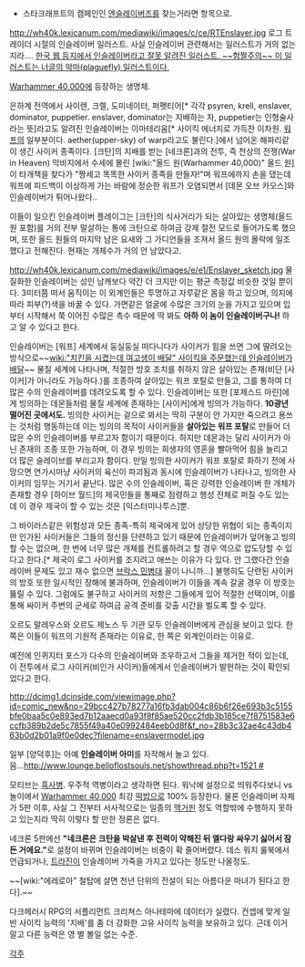 * 스타크래프트의 캠페인인 [[엔슬레이버즈]]를 찾는거라면 항목으로.

{{{+1 '''Enslaver'''}}}

http://wh40k.lexicanum.com/mediawiki/images/c/ce/RTEnslaver.jpg
로그 트레이더 시절의 인슬레이버 일러스트. 사실 인슬레이버 관련해서는 일러스트가 거의 없는지라....
[http://rigvedawiki.net/r1/wiki.php/%EC%9D%B8%EC%8A%AC%EB%A0%88%EC%9D%B4%EB%B2%84?action=download&value=77.jpg 한국 웹 등지에서 인슬레이버라고 잘못 알려진 일러스트. ~~험짤주의~~ 이 일러스트는 너글의 악마(plaguefly) 일러스트이다.]

[[Warhammer 40,000]]에 등장하는 생명체.

은하계 전역에서 사이렌, 크렐, 도미네이터, 퍼펫티어[* 각각 psyren, krell, enslaver, dominator, puppetier. enslaver, dominator는 지배하는 자, puppetier는 인형술사라는 뜻]라고도 알려진 인슬레이버는 이마테리움[* 사이킥 에너지로 가득찬 이차원. [[워프]]의 일부분이다. aether(upper-sky) of warp라고도 불린다.]에서 넘어온 해파리같이 생긴 사이커 종족이다. [크탄]의 지배를 받는 [네크론]과의 전투, 즉 천상의 전쟁(War in Heaven) 막바지에서 수세에 몰린 [wiki:"올드 원(Warhammer 40,000)" 올드 원]이 타개책을 찾다가 "짱세고 똑똑한 사이커 종족을 만들자!"며 워프에까지 손을 댔는데 워프에 피드백이 이상하게 가는 바람에 정순한 워프가 오염되면서 [데몬 오브 카오스]와 인슬레이버가 튀어나왔다.. 

이들이 일으킨 인슬레이버 플레이그는 [크탄]의 식사거리가 되는 살아있는 생명체(올드 원 포함)를 거의 전부 말살하는 통에 크탄으로 하여금 강제 절전 모드로 들어가도록 했으며, 또한 올드 원들의 마지막 남은 요새와 그 가디언들을 조져서 올드 원의 몰락에 일조했다고 전해진다. 현재는 개체수가 거의 안 남았다고.

http://wh40k.lexicanum.com/mediawiki/images/e/e1/Enslaver_sketch.jpg
물질화한 인슬레이버는 성인 남캐보다 약간 더 크지만 이는 평균 측정값 비슷한 것일 뿐이다. 3미터쯤 떠서 움직이는 이 외계인들은 투명하고 자루같은 몸을 하고 있으며, 의지에 따라 피부(?)색을 바꿀 수 있다. 가면같은 얼굴에 수많은 크기의 눈을 가지고 있으며 입부터 시작해서 쭉 이어진 수많은 촉수 때문에 딱 봐도 '''아하 이 놈이 인슬레이버구나!''' 하고 알 수 있다고 한다.

인슬레이버는 [워프] 세계에서 둥실둥실 떠다니다가 사이커가 힘을 쓰면 그에 딸려오는 방식으로~~[[wiki:"치킨을 시켰는데 여고생이 배달" 사이킥을 주문했는데 인슬레이버가 배달]]~~ 물질 세계에 나타나며, 적절한 방호 조치를 취하지 않은 살아있는 존재(비단 [사이커]가 아니라도 가능하다.)를 조종하여 살아있는 워프 포탈로 만들고, 그를 통하여 더 많은 수의 인슬레이버를 데려오도록 할 수 있다. 
인슬레이버는 또한 [포제스드 마린]에게 빙의하는 데몬들처럼 물질 세계에 존재하는 [사이커]에게 빙의가 가능하다. '''10광년 떨어진 곳에서도.''' 빙의한 사이커는 겉으로 봐서는 딱히 구분이 안 가지만 죽으려고 용쓰는 것처럼 행동하는데 이는 빙의의 목적이 사이커들을 '''살아있는 워프 포탈'''로 만들어 더 많은 수의 인슬레이버를 부르고자 함이기 때문이다. 하지만 데몬과는 달리 사이커가 아닌 존재의 조종 또한 가능하며, 이 경우 빙의는 희생자의 영혼을 빨아먹어 힘을 늘리고 더 많은 슬레이브를 부리고자 함이다. 만일 빙의한 사이커가 워프 포탈로 화하기 전에 사망으면 연가시마냥 사이커의 육신이 파괴됨과 동시에 인슬레이버가 나타나고, 빙의한 사이커의 임무는 거기서 끝난다. 많은 수의 인슬레이버, 혹은 강력한 인슬레이버 한 개체가 존재할 경우 [하이브 월드]의 제국민들을 통째로 점령하고 행성 전체로 퍼질 수도 있는데 이 경우 제국이 할 수 있는 것은 [익스터미나투스]뿐.

그 바이러스같은 위험성과 모든 종족-특히 제국에게 있어 상당한 위협이 되는 종족이지만 인가된 사이커들은 그들의 정신을 단련하고 있기 때문에 인슬레이버가 덮어놓고 빙의할 수는 없으며, 한 번에 너무 많은 개체를 컨트롤하려고 할 경우 역으로 압도당할 수 있다고 한다.[* 제국이 로그 사이커를 조지려고 애쓰는 이유가 다 있다. 안 그랬다간 인슬레이버 문제도 있고 재수 없으면 [[브락스 민병대]] 꼴이 나니까...] 불행히도 단련된 사이커의 방호 또한 일시적인 장해에 불과하며, 인슬레이버가 이들을 계속 갈굴 경우 이 방호는 뚫릴 수 있다. 그럼에도 불구하고 사이커의 저항은 그들에게 있어 적절한 선택이며, 이를 통해 싸이커 주변의 군세로 하여금 공격 준비를 갖출 시간을 벌도록 할 수 있다.

오르도 말레우스와 오르도 제노스 두 기관 모두 인슬레이버에게 관심을 보이고 있다. 한 쪽은 이들이 워프의 기원적 존재라는 이유로, 한 쪽은 외계인이라는 이유로.

예전에 인퀴지터 포스가 다수의 인슬레이버와 조우하고서 그들을 제거한 적이 있는데, 이 전투에서 로그 사이커(비인가 사이커)들에게서 인슬레이버가 발현하는 것이 확인되었다고 한다.

http://dcimg1.dcinside.com/viewimage.php?id=comic_new&no=29bcc427b78277a16fb3dab004c86b6f26e693b3c5155bfe0baa5c0e893ed7b12aaecd0a93f8f85ae520cc2fdb3b185ce7f8751583e6ccfb389b2de5c7855f49a40e0992484eeb0d8f&f_no=28b3c32ae4c43db463b0d2b01a9f0e0dec?filename=enslavermodel.jpg

일부 [양덕후]는 아예 '''인슬레이버 아미'''를 자작해서 놀고 있다. 음...[[http://www.lounge.belloflostsouls.net/showthread.php?t=1521 #]]

모티브는 [[흑사병]]. 우주적 역병이라고 생각하면 된다. 워낙에 설정으로 띄워주다보니 vs놀이에서 [[Warhammer 40,000]] 최강 [[떡밥]]으로 100% 등장한다. 물론 인슬레이버 자체가 5판 이후, 사실 그 전부터 서사적으로는 일종의 [[맥거핀]] 정도 역할밖에 수행하지 못하고 있는지라 딱히 이렇다 할 만한 정론은 없다.

네크론 5판에선 '''"네크론은 크탄을 박살낸 후 전력이 약해진 뒤 엘다랑 싸우기 싫어서 잠든 거에요."'''로 설정이 바뀌며 인슬레이버는 비중이 확 줄어버렸다. 데스 워치 룰북에서 언급되거나, [[트라진]]이 인슬레이버 가죽을 가지고 있다는 정도만 나올정도.

~~[wiki:"에레로아" 철탑에 살면 천년 단위의 전설이 되는 아름다운 마녀가 된다고 한다].~~

다크헤러시 RPG의 서플리먼트 크리쳐스 아나테마에 데이터가 실렸다. 컨셉에 맞게 일반 사이킥 능력의 '지배'를 좀 더 강화한 고유 사이킥 능력을 보유하고 있다. 근데 이거 말고 다른 능력은 영 별 볼일 없는 수준.

[[각주]]
